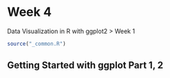 # Week 4

Data Visualization in R with ggplot2 > Week 1

```r
source("_common.R")
```

## Getting Started with ggplot Part 1, 2

```r

```